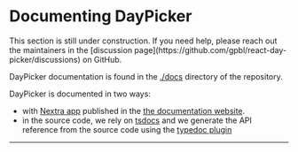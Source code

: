 

# Documenting DayPicker

<Callout emoji="🚧">
  This section is still under construction. If you need help, please reach out
  the maintainers in the [discussion
  page](https://github.com/gpbl/react-day-picker/discussions) on GitHub.
</Callout>

DayPicker documentation is found in the [./docs](https://github.com/gpbl/react-day-picker/tree/next/docs) directory of the repository.

DayPicker is documented in two ways:

- with [Nextra app](http://nextra.site) published in the [the documentation website](http://react-day-picker.js.org).
- in the source code, we rely on [tsdocs](https://tsdoc.org) and we generate the API reference from the source code using the [typedoc plugin](https://github.com/tgreyuk/typedoc-plugin-markdown)

---

<Docs />

